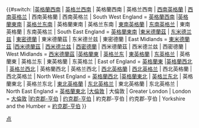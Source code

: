 {{#switch: {{{REGION}}}
|[[英格蘭西南]] | [[英格兰西南]] | 英格蘭西南 | 英格兰西南 | [[西南英格蘭]] | [[西南英格兰]] | 西南英格蘭 | 西南英格兰 | South West England  = [[英格蘭西南]]
|[[英格蘭東南]] | [[英格兰东南]] | 英格蘭東南 | 英格兰东南 | [[東南英格蘭]] | [[东南英格兰]] | 東南英格蘭 | 东南英格兰 | South East England = [[英格蘭東南]]
|[[東米德蘭茲]] | [[东米德兰兹]] | [[東密德蘭]] | 東米德蘭茲 | 东米德兰兹 | 東密德蘭 | East Midlands = [[東米德蘭茲]]
|[[西米德蘭茲]] | [[西米德兰兹]] | [[西密德蘭]] | 西米德蘭茲 | 西米德兰兹 | 西密德蘭 | West Midlands = [[西米德蘭茲]]
|[[英格蘭東]] | [[英格兰东]] | [[東英格蘭]] | [[东英格兰]] | 英格蘭東 | 英格兰东 | 東英格蘭 | 东英格兰 | East of England  = [[英格蘭東]]
|[[英格蘭西北]] | [[英格兰西北]] | 英格蘭西北 | 英格兰西北 | [[西北英格蘭]] | [[西北英格兰]] | 西北英格蘭 | 西北英格兰 | North West England = [[英格蘭西北]]
|[[英格蘭東北]] | [[英格兰东北]] | 英格蘭東北 | 英格兰东北 |  [[東北英格蘭]] | [[东北英格兰]] | 東北英格蘭 | 东北英格兰 | North East England = [[英格蘭東北]]
|[[大倫敦]] | 大倫敦 | Greater London | London = [[大倫敦]]
|[[約克郡-亨伯]] | [[约克郡-亨伯]] | 約克郡-亨伯 | 约克郡-亨伯 | Yorkshire and the Humber = [[約克郡-亨伯]]
}}<noinclude>[[Category:英国行政区划信息框模板|点]]
</noinclude>